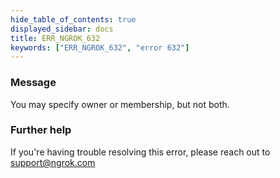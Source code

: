 ```yaml
---
hide_table_of_contents: true
displayed_sidebar: docs
title: ERR_NGROK_632
keywords: ["ERR_NGROK_632", "error 632"]
---
```


### Message

You may specify owner or membership, but not both.

### Further help

If you're having trouble resolving this error, please reach out to [support@ngrok.com](mailto:support@ngrok.com?subject=Help%20with%20ERR_NGROK_632)
